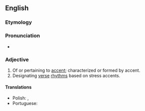 ==English==

===Etymology===
{{suffix|en|accent|ual}}

===Pronunciation===
* {{a|US}} {{IPA|en|/æk.ˈsɛn.tʃu.əl/|/æk.ˈsɛntʃ.ə.wəl/|/æk.ˈsɛntʃ.wəl/}}

===Adjective===
{{head|en|adjective}}

# Of or pertaining to [[accent]]; characterized or formed by accent.
# Designating [[verse]] [[rhythms]] based on stress accents.

====Translations====
{{trans-top|of or pertaining to accent}}
* Polish: {{t+|pl|akcentuacyjny}}, {{t+|pl|akcentacyjny}} {{qualifier|rare}}
* Portuguese: {{t|pt|acentual}}
{{trans-mid}}
{{trans-bottom}}